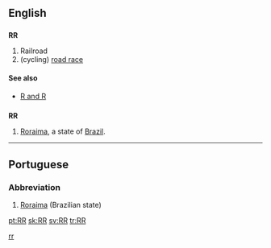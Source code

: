 ==English==

==={{initialism}}===
'''RR'''

# Railroad
# (cycling) [[road race]]

====See also====
* [[R and R]]

==={{abbreviation}}===
'''RR'''

# [[Roraima]], a state of [[Brazil]].

----

==Portuguese==

===Abbreviation===
{{infl|pt|abbreviation}}

# [[Roraima]] (Brazilian state)

[[Category:Cycle racing|rr]]

[[pt:RR]]
[[sk:RR]]
[[sv:RR]]
[[tr:RR]]